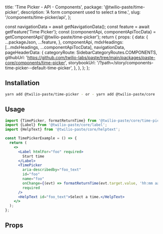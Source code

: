   title: 'Time Picker - API - Components',
  package: '@twilio-paste/time-picker',
  description: 'A form component used to select a time.',
  slug: '/components/time-picker/api',
};




  const navigationData = await getNavigationData();
  const feature = await getFeature('Time Picker');
  const {componentApi, componentApiTocData} = getComponentApi('@twilio-paste/time-picker');
  return {
    props: {
      data: {
        ...packageJson,
        ...feature,
      },
      componentApi,
      mdxHeadings: [...mdxHeadings, ...componentApiTocData],
      navigationData,
      pageHeaderData: {
        categoryRoute: SidebarCategoryRoutes.COMPONENTS,
        githubUrl: 'https://github.com/twilio-labs/paste/tree/main/packages/paste-core/components/time-picker',
        storybookUrl: '/?path=/story/components-time-picker--default-time-picker',
      },
    },
  };
};

## Installation

```bash
yarn add @twilio-paste/time-picker - or - yarn add @twilio-paste/core
```

## Usage

```jsx
import {TimePicker, formatReturnTime} from '@twilio-paste/core/time-picker';
import {Label} from '@twilio-paste/core/label';
import {HelpText} from '@twilio-paste/core/helptext';

const TimePickerExample = () => {
  return (
    <>
      <Label htmlFor="foo" required>
        Start time
      </Label>
      <TimePicker
        aria-describedby="foo_text"
        id="foo"
        name="foo"
        onChange={(evt) => formatReturnTime(evt.target.value, 'hh:mm aa')}
        required
      />
      <HelpText id="foo_text">Select a time.</HelpText>
    </>
  );
};
```

## Props

<PropsTable componentApi={props.componentApi} />
